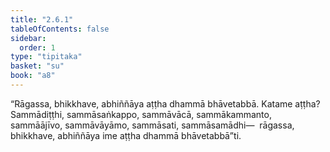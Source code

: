 ```yaml
---
title: "2.6.1"
tableOfContents: false
sidebar:
  order: 1
type: "tipitaka"
basket: "su"
book: "a8"
---
```



<DynamicBreadcrumb />

<Division number="117" book="a8" bookNo="17" page="161">

<Paragraph number="857" book="a8">
“Rāgassa, bhikkhave, abhiññāya aṭṭha dhammā bhāvetabbā. Katame aṭṭha? Sammādiṭṭhi, sammāsaṅkappo, sammāvācā, sammākammanto, sammāājīvo, sammāvāyāmo, sammāsati, sammāsamādhi—  rāgassa, bhikkhave, abhiññāya ime aṭṭha dhammā bhāvetabbā”ti.
</Paragraph>
</Division>